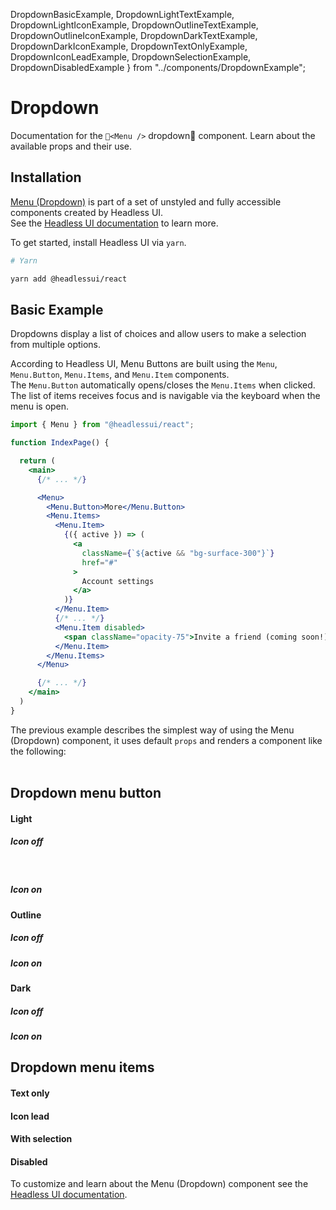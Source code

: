   DropdownBasicExample,
  DropdownLightTextExample,
  DropdownLightIconExample,
  DropdownOutlineTextExample,
  DropdownOutlineIconExample,
  DropdownDarkTextExample,
  DropdownDarkIconExample,
  DropdownTextOnlyExample,
  DropdownIconLeadExample,
  DropdownSelectionExample,
  DropdownDisabledExample
} from "../components/DropdownExample";

# Dropdown

Documentation for the `<Menu />` dropdown component. Learn about the available props and their use.

## Installation

[Menu (Dropdown)](https://headlessui.dev/react/menu) is part of a set of unstyled and fully accessible components created by Headless UI.<br/>
See the [Headless UI documentation](https://headlessui.dev/) to learn more.<br/>

To get started, install Headless UI via `yarn`.

```bash
# Yarn

yarn add @headlessui/react
```

## Basic Example

Dropdowns display a list of choices and allow users to make a selection from multiple options.

According to Headless UI, Menu Buttons are built using the `Menu`, `Menu.Button`, `Menu.Items`, and `Menu.Item` components.<br />
The `Menu.Button` automatically opens/closes the `Menu.Items` when clicked. The list of items receives focus and is navigable via the keyboard when the menu is open.

```jsx
import { Menu } from "@headlessui/react";

function IndexPage() {

  return (
    <main>
      {/* ... */}

      <Menu>
        <Menu.Button>More</Menu.Button>
        <Menu.Items>
          <Menu.Item>
            {({ active }) => (
              <a
                className={`${active && "bg-surface-300"}`}
                href="#"
              >
                Account settings
              </a>
            )}
          </Menu.Item>
          {/* ... */}
          <Menu.Item disabled>
            <span className="opacity-75">Invite a friend (coming soon!)</span>
          </Menu.Item>
        </Menu.Items>
      </Menu>

      {/* ... */}
    </main>
  )
}
```

The previous example describes the simplest way of using the Menu (Dropdown) component, it uses default `props` and renders a component like the following:<br/><br/>

<DropdownBasicExample />

## Dropdown menu button

#### Light

##### Icon off

<DropdownLightTextExample />

<br/>

##### Icon on

<DropdownLightIconExample />

#### Outline

##### Icon off

<DropdownOutlineTextExample />

##### Icon on

<DropdownOutlineIconExample />

#### Dark

##### Icon off

<DropdownDarkTextExample />

##### Icon on

<DropdownDarkIconExample />

## Dropdown menu items

#### Text only

<DropdownTextOnlyExample />

#### Icon lead

<DropdownIconLeadExample />

#### With selection

<DropdownSelectionExample />

#### Disabled

<DropdownDisabledExample />

To customize and learn about the Menu (Dropdown) component see the [Headless UI documentation](https://headlessui.dev/).